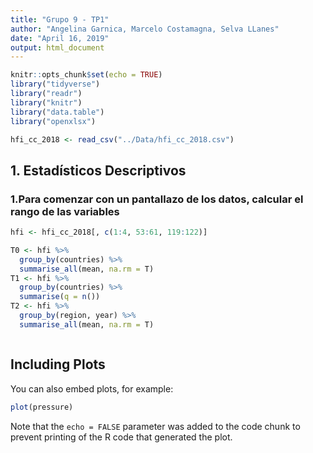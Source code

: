 ```yaml
---
title: "Grupo 9 - TP1"
author: "Angelina Garnica, Marcelo Costamagna, Selva LLanes"
date: "April 16, 2019"
output: html_document
---
```


```r
knitr::opts_chunk$set(echo = TRUE)
library("tidyverse")
library("readr")
library("knitr")
library("data.table")
library("openxlsx")
```

```r
hfi_cc_2018 <- read_csv("../Data/hfi_cc_2018.csv")
```


## 1. Estadísticos Descriptivos


### 1.Para comenzar con un pantallazo de los datos, calcular el rango de las variables

```r
hfi <- hfi_cc_2018[, c(1:4, 53:61, 119:122)]

T0 <- hfi %>%
  group_by(countries) %>%
  summarise_all(mean, na.rm = T)
T1 <- hfi %>%
  group_by(countries) %>%
  summarise(q = n())
T2 <- hfi %>%
  group_by(region, year) %>%
  summarise_all(mean, na.rm = T)
```

```r

```

## Including Plots

You can also embed plots, for example:

```r
plot(pressure)
```

Note that the `echo = FALSE` parameter was added to the code chunk to prevent printing of the R code that generated the plot.
